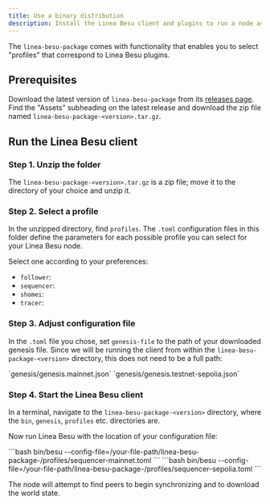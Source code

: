 ```yaml
---
title: Use a binary distribution
description: Install the Linea Besu client and plugins to run a node as an infrastructure provider.
---
```



The `linea-besu-package` comes with functionality that enables you to select "profiles" that correspond to Linea Besu plugins. 

## Prerequisites 

Download the latest version of `linea-besu-package` from its [releases page](https://github.com/Consensys/linea-besu-package/releases). Find the "Assets" subheading on the latest release and download the zip file named `linea-besu-package-<version>.tar.gz`. 

## Run the Linea Besu client

### Step 1. Unzip the folder

The `linea-besu-package-<version>.tar.gz` is a zip file; move it to the directory of your choice and unzip it. 

### Step 2. Select a profile

In the unzipped directory, find `profiles`. The `.toml` configuration files in this folder define the parameters for each possible profile you can select for your Linea Besu node. 

Select one according to your preferences:
- `follower`:
- `sequencer`:
- `shomei`:
- `tracer`:

### Step 3. Adjust configuration file

In the `.toml` file you chose, set `genesis-file` to the path of your downloaded genesis file. Since we will be running the client from within the `linea-besu-package-<version>` directory, this does not need to be a full path:

<Tabs className="my-tabs">
    <TabItem value="Mainnet" label="Mainnet">
    `genesis/genesis.mainnet.json`
    </TabItem>
    <TabItem value="Linea Sepolia" label="Linea Sepolia">
    `genesis/genesis.testnet-sepolia.json`
    </TabItem>
</Tabs>

### Step 4. Start the Linea Besu client

In a terminal, navigate to the `linea-besu-package-<version>` directory, where the `bin`, `genesis`, `profiles` etc. directories are. 

Now run Linea Besu with the location of your configuration file:

<Tabs className="my-tabs">
    <TabItem value="Mainnet" label="Mainnet">
    ```bash
    bin/besu --config-file=/your-file-path/linea-besu-package-<version>/profiles/sequencer-mainnet.toml
    ```
    </TabItem>
    <TabItem value="Linea Sepolia" label="Linea Sepolia">
    ```bash
    bin/besu --config-file=/your-file-path/linea-besu-package-<version>/profiles/sequencer-sepolia.toml
    ```
    </TabItem>
</Tabs>

The node will attempt to find peers to begin synchronizing and to download the world state. 

